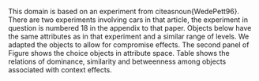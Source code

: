This domain is based on an experiment from citeasnoun{WedePett96}.
There are two experiments involving cars in that article, the experiment in question is  numbered 18 in the appendix to that paper.
Objects below have the same attributes as in that experiment and a similar range of levels.
We adapted the objects to allow for compromise effects.
The second panel of Figure \ref{f:CE} shows the choice objects in attribute space.
Table \ref{f:CE} shows the relations of dominance, similarity and betweenness among objects associated with context effects.

\begin{tcolorbox}
Which one of the following cars would you choose to drive, all other features
begin equal? Ride quality is a on a scale of 0 to 100.

\begin{tabular}{ccc}
\hline
ID & Ride quality & Miles per gallon \\ \hline
a. & 60 & 30 \\ 
b. & 80 & 24 \\ 
c. & 70 & 27 \\ 
d. & 55 & 28 \\ 
e. & 75 & 22 \\ \hline
\end{tabular}
\end{tcolorbox}
